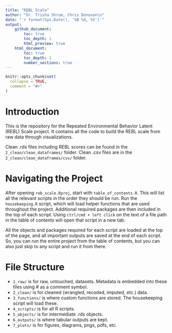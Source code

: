 ```yaml
---
title: "REBL Scale"
author: "Dr. Trisha Shrum, Chris Donovan\n"
date: "`r format(Sys.Date(), '%B %d, %Y')`"
output: 
    github_document:
        toc: true
        toc_depth: 1
        html_preview: true
    html_document:
        toc: true
        toc_depth: 1
        number_sections: true
---
```


```r
knitr::opts_chunk$set(
  collapse = TRUE,
  comment = "#>"
)
```

# Introduction

This is the repository for the Repeated Environmental Behavior Latent (REBL) Scale project. It contains all the code to build the REBL scale from raw data through visualizations. 

Clean .rds files including REBL scores can be found in the `2_clean/clean_dataframes/` folder. Clean .csv files are in the `2_clean/clean_dataframes/csv/` folder.

# Navigating the Project

After opening `reb_scale.Rproj`, start with `table_of_contents.R`. This will list all the relevant scripts in the order they should be run. Run the `housekeeping.R` script, which will load helper functions that are used throughout the project. Additional required packages are then included in the top of each script. Using `ctrl/cmd + left click` on the text of a file path in the table of contents will open that script in a new tab. 

All the objects and packages required for each script are loaded at the top of the page, and all important outputs are saved at the end of each script. So, you can run the entire project from the table of contents, but you can also just skip to any script and run it from there.

# File Structure

-   `1_raw/` is for raw, untouched, datasets. Metadata is embedded into these files using # as a comment symbol.
-   `2_clean/` is for cleaned (wrangled, recoded, imputed, etc.) data.
-   `3_functions/` is where custom functions are stored. The housekeeping script will load these. 
-   `4_scripts/` is for all R scripts.
-   `5_objects/` is for intermediate .rds objects.
-   `6_outputs/` is where tabular outputs are kept.
-   `7_plots/` is for figures, diagrams, pngs, pdfs, etc.
